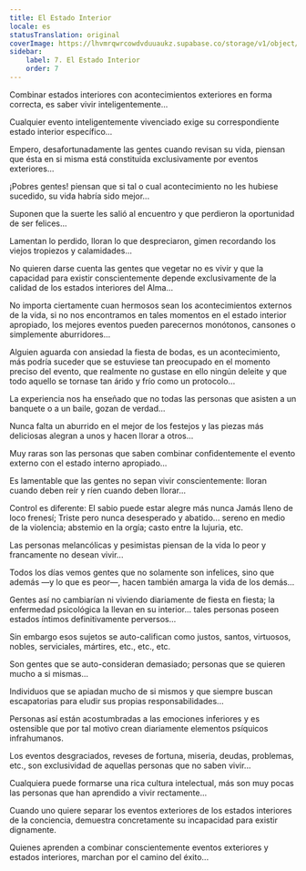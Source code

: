 ```yaml
---
title: El Estado Interior
locale: es
statusTranslation: original
coverImage: https://lhvmrqwrcowdvduuaukz.supabase.co/storage/v1/object/public/strapi-uploads/small_cover-tratado-de-psicologia-revolucionaria.webp-5e15e1cec4e0ebebcde5d7fc7565d8fd.webp
sidebar:
    label: 7. El Estado Interior
    order: 7
---
```

Combinar estados interiores con acontecimientos exteriores en forma correcta, es saber vivir inteligentemente...

Cualquier evento inteligentemente vivenciado exige su correspondiente estado interior específico...

Empero, desafortunadamente las gentes cuando revisan su vida, piensan que ésta en si misma está constituida exclusivamente por eventos exteriores...

¡Pobres gentes! piensan que si tal o cual acontecimiento no les hubiese sucedido, su vida habría sido mejor...

Suponen que la suerte les salió al encuentro y que perdieron la oportunidad de ser felices...

Lamentan lo perdido, lloran lo que despreciaron, gimen recordando los viejos tropiezos y calamidades...

No quieren darse cuenta las gentes que vegetar no es vivir y que la capacidad para existir conscientemente depende exclusivamente de la calidad de los estados interiores del Alma...

No importa ciertamente cuan hermosos sean los acontecimientos externos de la vida, si no nos encontramos en tales momentos en el estado interior apropiado, los mejores eventos pueden parecernos monótonos, cansones o simplemente aburridores...

Alguien aguarda con ansiedad la fiesta de bodas, es un acontecimiento, más podría suceder que se estuviese tan preocupado en el momento preciso del evento, que realmente no gustase en ello ningún deleite y que todo aquello se tornase tan árido y frío como un protocolo...

La experiencia nos ha enseñado que no todas las personas que asisten a un banquete o a un baile, gozan de verdad...

Nunca falta un aburrido en el mejor de los festejos y las piezas más deliciosas alegran a unos y hacen llorar a otros...

Muy raras son las personas que saben combinar confidentemente el evento externo con el estado interno apropiado...

Es lamentable que las gentes no sepan vivir conscientemente: lloran cuando deben reír y ríen cuando deben llorar...

Control es diferente: El sabio puede estar alegre más nunca Jamás lleno de loco frenesí; Triste pero nunca desesperado y abatido... sereno en medio de la violencia; abstemio en la orgía; casto entre la lujuria, etc.

Las personas melancólicas y pesimistas piensan de la vida lo peor y francamente no desean vivir...

Todos los días vemos gentes que no solamente son infelices, sino que además —y lo que es peor—, hacen también amarga la vida de los demás...

Gentes así no cambiarían ni viviendo diariamente de fiesta en fiesta; la enfermedad psicológica la llevan en su interior... tales personas poseen estados íntimos definitivamente perversos...

Sin embargo esos sujetos se auto-califican como justos, santos, virtuosos, nobles, serviciales, mártires, etc., etc., etc.

Son gentes que se auto-consideran demasiado; personas que se quieren mucho a si mismas...

Individuos que se apiadan mucho de si mismos y que siempre buscan escapatorias para eludir sus propias responsabilidades...

Personas así están acostumbradas a las emociones inferiores y es ostensible que por tal motivo crean diariamente elementos psíquicos infrahumanos.

Los eventos desgraciados, reveses de fortuna, miseria, deudas, problemas, etc., son exclusividad de aquellas personas que no saben vivir...

Cualquiera puede formarse una rica cultura intelectual, más son muy pocas las personas que han aprendido a vivir rectamente...

Cuando uno quiere separar los eventos exteriores de los estados interiores de la conciencia, demuestra concretamente su incapacidad para existir dignamente.

Quienes aprenden a combinar conscientemente eventos exteriores y estados interiores, marchan por el camino del éxito...
